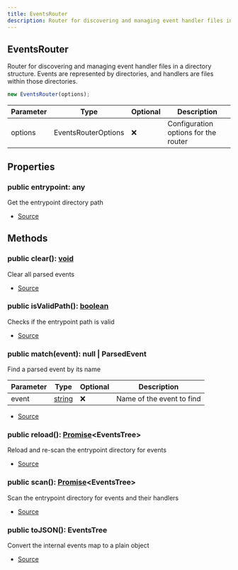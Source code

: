 ```yaml
---
title: EventsRouter
description: Router for discovering and managing event handler files in a directory structure. Events are represented by directories, and handlers are files within those directories.
---
```


## EventsRouter

Router for discovering and managing event handler files in a directory structure.
Events are represented by directories, and handlers are files within those directories.

```typescript
new EventsRouter(options);
```

| Parameter | Type                | Optional | Description                          |
| --------- | ------------------- | -------- | ------------------------------------ |
| options   | EventsRouterOptions | ❌       | Configuration options for the router |

## Properties

### public entrypoint: any

Get the entrypoint directory path

- [Source](https://github.com/underctrl-io/commandkit/blob/f8cc07d11d2ae5ed7f529adff1649936223e27b2/packages/commandkit/src/app/router/EventsRouter.ts#L62)

## Methods

### public clear(): [void](https://developer.mozilla.org/en-US/docs/Web/JavaScript/Reference/Global_Objects/undefined)

Clear all parsed events

- [Source](https://github.com/underctrl-io/commandkit/blob/f8cc07d11d2ae5ed7f529adff1649936223e27b2/packages/commandkit/src/app/router/EventsRouter.ts#L76)

### public isValidPath(): [boolean](https://developer.mozilla.org/en-US/docs/Web/JavaScript/Reference/Global_Objects/Boolean)

Checks if the entrypoint path is valid

- [Source](https://github.com/underctrl-io/commandkit/blob/f8cc07d11d2ae5ed7f529adff1649936223e27b2/packages/commandkit/src/app/router/EventsRouter.ts#L69)

### public match(event): null | ParsedEvent

Find a parsed event by its name

| Parameter | Type                                                                                              | Optional | Description               |
| --------- | ------------------------------------------------------------------------------------------------- | -------- | ------------------------- |
| event     | [string](https://developer.mozilla.org/en-US/docs/Web/JavaScript/Reference/Global_Objects/String) | ❌       | Name of the event to find |

- [Source](https://github.com/underctrl-io/commandkit/blob/f8cc07d11d2ae5ed7f529adff1649936223e27b2/packages/commandkit/src/app/router/EventsRouter.ts#L54)

### public reload(): [Promise](https://developer.mozilla.org/en-US/docs/Web/JavaScript/Reference/Global_Objects/Promise)\<EventsTree>

Reload and re-scan the entrypoint directory for events

- [Source](https://github.com/underctrl-io/commandkit/blob/f8cc07d11d2ae5ed7f529adff1649936223e27b2/packages/commandkit/src/app/router/EventsRouter.ts#L84)

### public scan(): [Promise](https://developer.mozilla.org/en-US/docs/Web/JavaScript/Reference/Global_Objects/Promise)\<EventsTree>

Scan the entrypoint directory for events and their handlers

- [Source](https://github.com/underctrl-io/commandkit/blob/f8cc07d11d2ae5ed7f529adff1649936223e27b2/packages/commandkit/src/app/router/EventsRouter.ts#L93)

### public toJSON(): EventsTree

Convert the internal events map to a plain object

- [Source](https://github.com/underctrl-io/commandkit/blob/f8cc07d11d2ae5ed7f529adff1649936223e27b2/packages/commandkit/src/app/router/EventsRouter.ts#L111)
